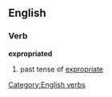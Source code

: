 == English ==
=== Verb ===
[[Category:English verbs]]
'''expropriated'''
#past tense of [[expropriate]]